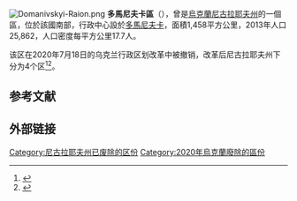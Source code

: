 [[Image:Domanivskyi-Raion.png|thumb]]
'''多馬尼夫卡區'''（{{lang-uk|Доманівський район}}），曾是[[烏克蘭|烏克蘭]][[尼古拉耶夫州|尼古拉耶夫州]]的一個區，位於該國南部，行政中心設於[[多馬尼夫卡|多馬尼夫卡]]，面積1,458平方公里，2013年人口25,862，人口密度每平方公里17.7人。

该区在2020年7月18日的乌克兰行政区划改革中被撤销，改革后尼古拉耶夫州下分为4个区<ref>{{Cite news|title=Про утворення та ліквідацію районів. Постанова Верховної Ради України № 807-ІХ.|url=http://www.golos.com.ua/article/333466|access-date=2020-10-03|date=2020-07-18|website=Голос України|language=uk}}</ref><ref>{{cite web |title=Нові райони: карти + склад |url=https://www.minregion.gov.ua/press/news/novi-rajony-karty-sklad/ |publisher=Міністерство розвитку громад та територій України |language=uk}}</ref>。

== 参考文献 ==
{{Reflist}}

== 外部链接 ==
{{commonscat|position=left}}

{{coord|display=title}}
{{normdaten}}
{{Mykolaiv-geo-stub}}

{{DEFAULTSORT:Доманівський район}}
[[Category:尼古拉耶夫州已废除的区份|Category:尼古拉耶夫州已废除的区份]]
[[Category:2020年烏克蘭廢除的區份|Category:2020年烏克蘭廢除的區份]]